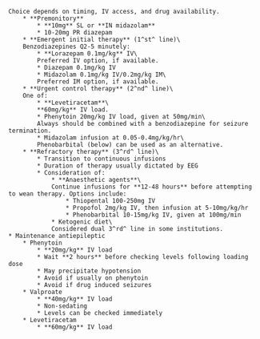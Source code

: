 	Choice depends on timing, IV access, and drug availability.
		* **Premonitory**
			* **10mg** SL or **IN midazolam**
			* 10-20mg PR diazepam
		* **Emergent initial therapy** (1^st^ line)\
		Benzodiazepines Q2-5 minutely:
			* **Lorazepam 0.1mg/kg** IV\
			Preferred IV option, if available.
			* Diazepam 0.1mg/kg IV
			* Midazolam 0.1mg/kg IV/0.2mg/kg IM\
			Preferred IM option, if available.
		* **Urgent control therapy** (2^nd^ line)\
		One of:
			* **Levetiracetam**\
			**60mg/kg** IV load.
			* Phenytoin 20mg/kg IV load, given at 50mg/min\
			Always should be combined with a benzodiazepine for seizure termination.
			* Midazolam infusion at 0.05-0.4mg/kg/hr\
			Phenobarbital (below) can be used as an alternative.
		* **Refractory therapy** (3^rd^ line)\
			* Transition to continuous infusions
			* Duration of therapy usually dictated by EEG
			* Consideration of:
				* **Anaesthetic agents**\
				Continue infusions for **12-48 hours** before attempting to wean therapy. Options include:
					* Thiopental 100-250mg IV
					* Propofol 2mg/kg IV, then infusion at 5-10mg/kg/hr
					* Phenobarbital 10-15mg/kg IV, given at 100mg/min
				* Ketogenic diet\
				Considered dual 3^rd^ line in some institutions.
	* Maintenance antiepileptic
		* Phenytoin
			* **20mg/kg** IV load
			* Wait **2 hours** before checking levels following loading dose
			* May precipitate hypotension
			* Avoid if usually on phenytoin
			* Avoid if drug induced seizures
		* Valproate
			* **40mg/kg** IV load
			* Non-sedating
			* Levels can be checked immediately
		* Levetiracetam
			* **60mg/kg** IV load